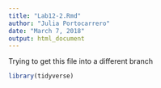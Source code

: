 ```yaml
---
title: "Lab12-2.Rmd"
author: "Julia Portocarrero"
date: "March 7, 2018"
output: html_document
---
```


Trying to get this file into a different branch

```r
library(tidyverse)
```


